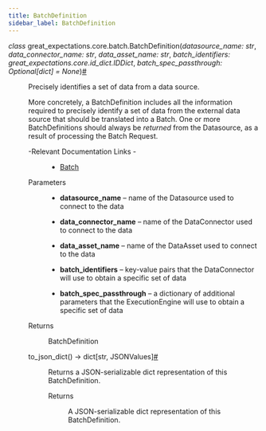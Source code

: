```yaml
---
title: BatchDefinition
sidebar_label: BatchDefinition
---
```



<section class="sphinx-api-doc" id="batchdefinition">

<dl class="py class">
<dt class="sig sig-object py" id="great_expectations.core.batch.BatchDefinition">
<em class="property"><span class="pre">class</span><span class="w"> </span></em><span class="sig-prename descclassname"><span class="pre">great_expectations.core.batch.</span></span><span class="sig-name descname"><span class="pre">BatchDefinition</span></span><span class="sig-paren">(</span><em class="sig-param"><span class="n"><span class="pre">datasource_name</span></span><span class="p"><span class="pre">:</span></span><span class="w"> </span><span class="n"><span class="pre">str</span></span></em>, <em class="sig-param"><span class="n"><span class="pre">data_connector_name</span></span><span class="p"><span class="pre">:</span></span><span class="w"> </span><span class="n"><span class="pre">str</span></span></em>, <em class="sig-param"><span class="n"><span class="pre">data_asset_name</span></span><span class="p"><span class="pre">:</span></span><span class="w"> </span><span class="n"><span class="pre">str</span></span></em>, <em class="sig-param"><span class="n"><span class="pre">batch_identifiers</span></span><span class="p"><span class="pre">:</span></span><span class="w"> </span><span class="n"><span class="pre">great_expectations.core.id_dict.IDDict</span></span></em>, <em class="sig-param"><span class="n"><span class="pre">batch_spec_passthrough</span></span><span class="p"><span class="pre">:</span></span><span class="w"> </span><span class="n"><span class="pre">Optional</span><span class="p"><span class="pre">[</span></span><span class="pre">dict</span><span class="p"><span class="pre">]</span></span></span><span class="w"> </span><span class="o"><span class="pre">=</span></span><span class="w"> </span><span class="default_value"><span class="pre">None</span></span></em><span class="sig-paren">)</span><a class="headerlink" href="#great_expectations.core.batch.BatchDefinition" title="Permalink to this definition">#</a>
</dt>
<dd>
<p>Precisely identifies a set of data from a data source.</p>
<p>More concretely, a BatchDefinition includes all the information required to precisely
identify a set of data from the external data source that should be
translated into a Batch. One or more BatchDefinitions should always be
<em>returned</em> from the Datasource, as a result of processing the Batch Request.</p>
<dl class="simple">
<dt>-Relevant Documentation Links
-</dt>
<dd><ul class="simple">
<li><p><a class="reference external" href="https://docs.greatexpectations.io/docs/terms/batch/#batches-and-batch-requests-design-motivation">Batch</a></p></li>
</ul>
</dd>
</dl>
<dl class="field-list simple">
<dt class="field-odd">Parameters</dt>
<dd class="field-odd"><ul class="simple">
<li><p><strong>datasource_name</strong> – name of the Datasource used to connect to the data</p></li>
<li><p><strong>data_connector_name</strong> – name of the DataConnector used to connect to the data</p></li>
<li><p><strong>data_asset_name</strong> – name of the DataAsset used to connect to the data</p></li>
<li><p><strong>batch_identifiers</strong> – key-value pairs that the DataConnector
will use to obtain a specific set of data</p></li>
<li><p><strong>batch_spec_passthrough</strong> – a dictionary of additional parameters that
the ExecutionEngine will use to obtain a specific set of data</p></li>
</ul>
</dd>
<dt class="field-even">Returns</dt>
<dd class="field-even">
<p>BatchDefinition</p>
</dd>
</dl>
<dl class="py method">
<dt class="sig sig-object py" id="great_expectations.core.batch.BatchDefinition.to_json_dict">
<span class="sig-name descname"><span class="pre">to_json_dict</span></span><span class="sig-paren">(</span><span class="sig-paren">)</span> <span class="sig-return"><span class="sig-return-icon">→</span> <span class="sig-return-typehint"><span class="pre">dict</span><span class="p"><span class="pre">[</span></span><span class="pre">str</span><span class="p"><span class="pre">,</span></span><span class="w"> </span><span class="pre">JSONValues</span><span class="p"><span class="pre">]</span></span></span></span><a class="headerlink" href="#great_expectations.core.batch.BatchDefinition.to_json_dict" title="Permalink to this definition">#</a>
</dt>
<dd>
<p>Returns a JSON-serializable dict representation of this BatchDefinition.</p>
<dl class="field-list simple">
<dt class="field-odd">Returns</dt>
<dd class="field-odd">
<p>A JSON-serializable dict representation of this BatchDefinition.</p>
</dd>
</dl>
</dd></dl>
</dd></dl>
</section>
